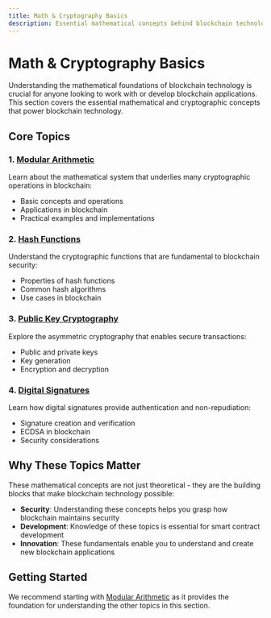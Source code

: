 ```yaml
---
title: Math & Cryptography Basics
description: Essential mathematical concepts behind blockchain technology
---
```


# Math & Cryptography Basics

Understanding the mathematical foundations of blockchain technology is crucial for anyone looking to work with or develop blockchain applications. This section covers the essential mathematical and cryptographic concepts that power blockchain technology.

## Core Topics

### 1. [Modular Arithmetic](/docs/getting-started/blockchain-basics/math-basics/modular)
Learn about the mathematical system that underlies many cryptographic operations in blockchain:
- Basic concepts and operations
- Applications in blockchain
- Practical examples and implementations

### 2. [Hash Functions](/docs/getting-started/blockchain-basics/math-basics/hash-functions)
Understand the cryptographic functions that are fundamental to blockchain security:
- Properties of hash functions
- Common hash algorithms
- Use cases in blockchain

### 3. [Public Key Cryptography](/docs/getting-started/blockchain-basics/math-basics/public-key)
Explore the asymmetric cryptography that enables secure transactions:
- Public and private keys
- Key generation
- Encryption and decryption

### 4. [Digital Signatures](/docs/getting-started/blockchain-basics/math-basics/signatures)
Learn how digital signatures provide authentication and non-repudiation:
- Signature creation and verification
- ECDSA in blockchain
- Security considerations

## Why These Topics Matter

These mathematical concepts are not just theoretical - they are the building blocks that make blockchain technology possible:

- **Security**: Understanding these concepts helps you grasp how blockchain maintains security
- **Development**: Knowledge of these topics is essential for smart contract development
- **Innovation**: These fundamentals enable you to understand and create new blockchain applications

## Getting Started

We recommend starting with [Modular Arithmetic](/docs/getting-started/blockchain-basics/math-basics/modular) as it provides the foundation for understanding the other topics in this section. 